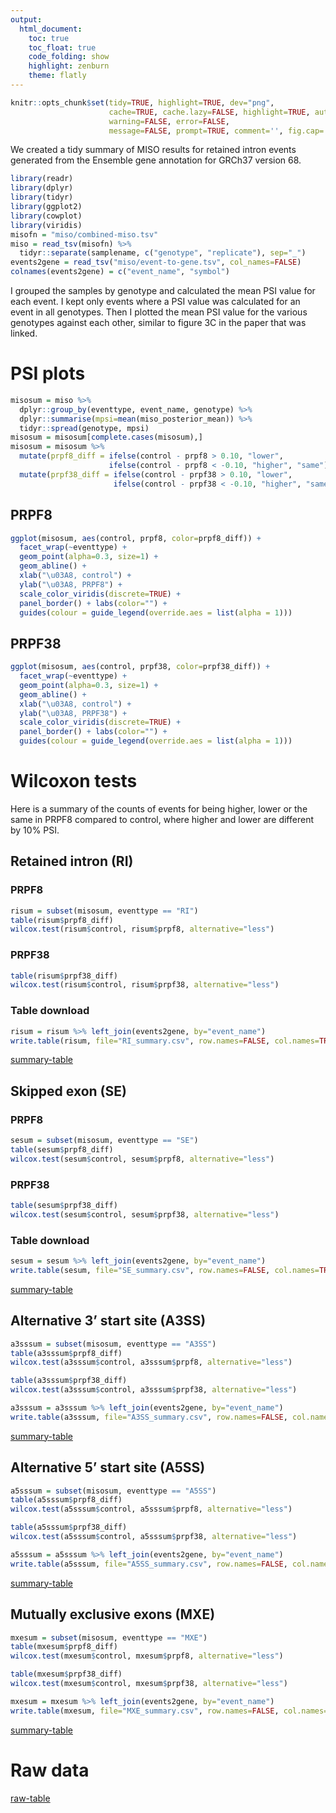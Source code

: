 ```yaml
---
output:
  html_document:
    toc: true
    toc_float: true
    code_folding: show
    highlight: zenburn
    theme: flatly
---
```


```r
knitr::opts_chunk$set(tidy=TRUE, highlight=TRUE, dev="png",
                      cache=TRUE, cache.lazy=FALSE, highlight=TRUE, autodep=TRUE,
                      warning=FALSE, error=FALSE,
                      message=FALSE, prompt=TRUE, comment='', fig.cap='')
```

We created a tidy summary of MISO results for retained intron events
generated from the Ensemble gene annotation for GRCh37 version 68.

```r
library(readr)
library(dplyr)
library(tidyr)
library(ggplot2)
library(cowplot)
library(viridis)
misofn = "miso/combined-miso.tsv"
miso = read_tsv(misofn) %>%
  tidyr::separate(samplename, c("genotype", "replicate"), sep="_")
events2gene = read_tsv("miso/event-to-gene.tsv", col_names=FALSE)
colnames(events2gene) = c("event_name", "symbol")
```

I grouped the samples by genotype and calculated the mean PSI value for
each event. I kept only events where a PSI value was calculated for an
event in all genotypes. Then I plotted the mean PSI value for the various
genotypes against each other, similar to figure 3C in the paper that was
linked.

# PSI plots

```r
misosum = miso %>%
  dplyr::group_by(eventtype, event_name, genotype) %>%
  dplyr::summarise(mpsi=mean(miso_posterior_mean)) %>%
  tidyr::spread(genotype, mpsi)
misosum = misosum[complete.cases(misosum),]
misosum = misosum %>%
  mutate(prpf8_diff = ifelse(control - prpf8 > 0.10, "lower",
                      ifelse(control - prpf8 < -0.10, "higher", "same"))) %>%
  mutate(prpf38_diff = ifelse(control - prpf38 > 0.10, "lower",
                       ifelse(control - prpf38 < -0.10, "higher", "same")))
```

## PRPF8
```r
ggplot(misosum, aes(control, prpf8, color=prpf8_diff)) +
  facet_wrap(~eventtype) +
  geom_point(alpha=0.3, size=1) +
  geom_abline() +
  xlab("\u03A8, control") +
  ylab("\u03A8, PRPF8") +
  scale_color_viridis(discrete=TRUE) +
  panel_border() + labs(color="") +
  guides(colour = guide_legend(override.aes = list(alpha = 1)))
```

## PRPF38
```r
ggplot(misosum, aes(control, prpf38, color=prpf38_diff)) +
  facet_wrap(~eventtype) +
  geom_point(alpha=0.3, size=1) +
  geom_abline() +
  xlab("\u03A8, control") +
  ylab("\u03A8, PRPF38") +
  scale_color_viridis(discrete=TRUE) +
  panel_border() + labs(color="") +
  guides(colour = guide_legend(override.aes = list(alpha = 1)))
```

# Wilcoxon tests

Here is a summary of the counts of events for being higher, lower or the same
in PRPF8 compared to control, where higher and lower are different by 10% PSI.

## Retained intron (RI)

### PRPF8

```r
risum = subset(misosum, eventtype == "RI")
table(risum$prpf8_diff)
wilcox.test(risum$control, risum$prpf8, alternative="less")
```

### PRPF38

```r
table(risum$prpf38_diff)
wilcox.test(risum$control, risum$prpf38, alternative="less")
```

### Table download
```r
risum = risum %>% left_join(events2gene, by="event_name")
write.table(risum, file="RI_summary.csv", row.names=FALSE, col.names=TRUE, quote=FALSE, sep=",")
```

[summary-table](RI_summary.csv)

## Skipped exon (SE)

### PRPF8
```r
sesum = subset(misosum, eventtype == "SE")
table(sesum$prpf8_diff)
wilcox.test(sesum$control, sesum$prpf8, alternative="less")
```

### PRPF38

```r
table(sesum$prpf38_diff)
wilcox.test(sesum$control, sesum$prpf38, alternative="less")
```

### Table download
```r
sesum = sesum %>% left_join(events2gene, by="event_name")
write.table(sesum, file="SE_summary.csv", row.names=FALSE, col.names=TRUE, quote=FALSE, sep=",")
```

[summary-table](SE_summary.csv)

## Alternative 3' start site (A3SS)

```r
a3sssum = subset(misosum, eventtype == "A3SS")
table(a3sssum$prpf8_diff)
wilcox.test(a3sssum$control, a3sssum$prpf8, alternative="less")
```

```r
table(a3sssum$prpf38_diff)
wilcox.test(a3sssum$control, a3sssum$prpf38, alternative="less")
```

```r
a3sssum = a3sssum %>% left_join(events2gene, by="event_name")
write.table(a3sssum, file="A3SS_summary.csv", row.names=FALSE, col.names=TRUE, quote=FALSE, sep=",")
```

[summary-table](A3SS_summary.csv)

## Alternative 5' start site (A5SS)

```r
a5sssum = subset(misosum, eventtype == "A5SS")
table(a5sssum$prpf8_diff)
wilcox.test(a5sssum$control, a5sssum$prpf8, alternative="less")
```

```r
table(a5sssum$prpf38_diff)
wilcox.test(a5sssum$control, a5sssum$prpf38, alternative="less")
```

```r
a5sssum = a5sssum %>% left_join(events2gene, by="event_name")
write.table(a5sssum, file="A5SS_summary.csv", row.names=FALSE, col.names=TRUE, quote=FALSE, sep=",")
```

[summary-table](A5SS_summary.csv)

## Mutually exclusive exons (MXE)

```r
mxesum = subset(misosum, eventtype == "MXE")
table(mxesum$prpf8_diff)
wilcox.test(mxesum$control, mxesum$prpf8, alternative="less")
```

```r
table(mxesum$prpf38_diff)
wilcox.test(mxesum$control, mxesum$prpf38, alternative="less")
```

```r
mxesum = mxesum %>% left_join(events2gene, by="event_name")
write.table(mxesum, file="MXE_summary.csv", row.names=FALSE, col.names=TRUE, quote=FALSE, sep=",")
```

[summary-table](MXE_summary.csv)

# Raw data

[raw-table](miso/combined-miso.tsv.gz)
